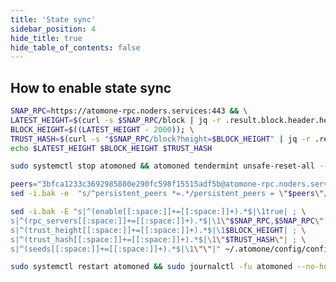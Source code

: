 ```yaml
---
title: 'State sync'
sidebar_position: 4
hide_title: true
hide_table_of_contents: false
---
```



<PageTitle
  iconUrl="img/atomone-icon.svg"
  title="State sync"
  chainId="atomone-1"
  version="v1.1.2"
/>

## How to enable state sync

```bash
SNAP_RPC=https://atomone-rpc.noders.services:443 && \
LATEST_HEIGHT=$(curl -s $SNAP_RPC/block | jq -r .result.block.header.height); \
BLOCK_HEIGHT=$((LATEST_HEIGHT - 2000)); \
TRUST_HASH=$(curl -s "$SNAP_RPC/block?height=$BLOCK_HEIGHT" | jq -r .result.block_id.hash) && \
echo $LATEST_HEIGHT $BLOCK_HEIGHT $TRUST_HASH
```

```bash
sudo systemctl stop atomoned && atomoned tendermint unsafe-reset-all --home ~/.atomone --keep-addr-book
```

```bash
peers="3bfca1233c3692985880e290fc598f15515adf5b@atomone-rpc.noders.services:14556"
sed -i.bak -e  "s/^persistent_peers *=.*/persistent_peers = \"$peers\"/" ~/.atomone/config/config.toml
```

```bash
sed -i.bak -E "s|^(enable[[:space:]]+=[[:space:]]+).*$|\1true| ; \
s|^(rpc_servers[[:space:]]+=[[:space:]]+).*$|\1\"$SNAP_RPC,$SNAP_RPC\"| ; \
s|^(trust_height[[:space:]]+=[[:space:]]+).*$|\1$BLOCK_HEIGHT| ; \
s|^(trust_hash[[:space:]]+=[[:space:]]+).*$|\1\"$TRUST_HASH\"| ; \
s|^(seeds[[:space:]]+=[[:space:]]+).*$|\1\"\"|" ~/.atomone/config/config.toml
```

```bash
sudo systemctl restart atomoned && sudo journalctl -fu atomoned --no-hostname -o cat
```
